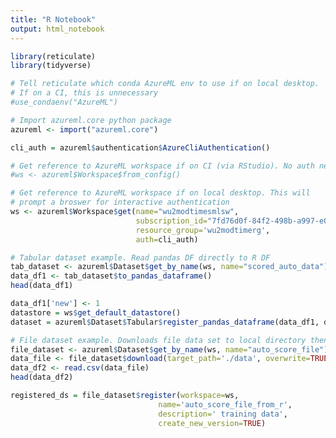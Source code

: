 ```yaml
---
title: "R Notebook"
output: html_notebook
---
```


```r
library(reticulate)
library(tidyverse)
```

```r
# Tell reticulate which conda AzureML env to use if on local desktop.
# If on a CI, this is unnecessary
#use_condaenv("AzureML")

# Import azureml.core python package
azureml <- import("azureml.core")
```

```r

cli_auth = azureml$authentication$AzureCliAuthentication()

# Get reference to AzureML workspace if on CI (via RStudio). No auth needed
#ws <- azureml$Workspace$from_config()

# Get reference to AzureML workspace if on local desktop. This will
# prompt a broswer for interactive authentication
ws <- azureml$Workspace$get(name="wu2modtimesmlsw",
                            subscription_id="7fd76d0f-84f2-498b-a997-e0d059af5ce1",
                            resource_group='wu2modtimerg',
                            auth=cli_auth)
```

```r
# Tabular dataset example. Read pandas DF directly to R DF
tab_dataset <- azureml$Dataset$get_by_name(ws, name="scored_auto_data")
data_df1 <- tab_dataset$to_pandas_dataframe()
head(data_df1)
```
```r
data_df1['new'] <- 1
datastore = ws$get_default_datastore()
dataset = azureml$Dataset$Tabular$register_pandas_dataframe(data_df1, datastore, "scored_auto_data_from_r", show_progress=TRUE)

```

```r
# File dataset example. Downloads file data set to local directory then reads CSV.
file_dataset <- azureml$Dataset$get_by_name(ws, name="auto_score_file")
data_file <- file_dataset$download(target_path='./data', overwrite=TRUE)
data_df2 <- read.csv(data_file)
head(data_df2)
```


```r
registered_ds = file_dataset$register(workspace=ws,
                                 name='auto_score_file_from_r',
                                 description=' training data',
                                 create_new_version=TRUE)
```


